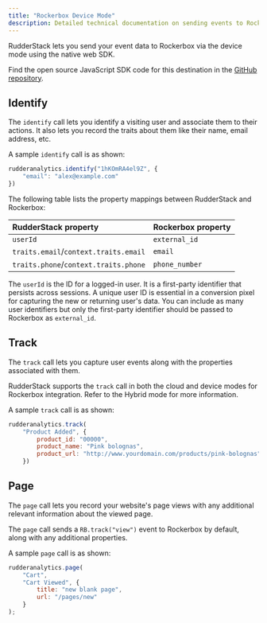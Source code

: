 ```yaml
---
title: "Rockerbox Device Mode"
description: Detailed technical documentation on sending events to Rockerbox using the RudderStack Web Device mode.
---
```


RudderStack lets you send your event data to Rockerbox via the <Link to="/destinations/rudderstack-connection-modes/#device-mode">device mode</Link> using the native web SDK. 

<div class="infoBlock">
Find the open source JavaScript SDK code for this destination in the <a href="https://github.com/rudderlabs/rudder-sdk-js/tree/production/integrations/Rockerbox">GitHub repository</a>.
</div>

## Identify

The <Link to="/event-spec/standard-events/identify/">`identify`</Link> call lets you identify a visiting user and associate them to their actions. It also lets you record the traits about them like their name, email address, etc.

A sample `identify` call is as shown:

```javascript
rudderanalytics.identify("1hKOmRA4el9Z", {
    "email": "alex@example.com"
})
```

The following table lists the property mappings between RudderStack and Rockerbox:

| RudderStack property   | Rockerbox property  | 
| :-------------| :-----------------|
| `userId` | `external_id`     |     
| `traits.email`/`context.traits.email`        | `email`        | 
| `traits.phone`/`context.traits.phone`    | `phone_number`        | 

<div class="infoBlock">
The <code class="inline-code">userId</code> is the ID for a logged-in user. It is a first-party identifier that persists across sessions. A unique user ID is essential in a conversion pixel for capturing the new or returning user's data. You can include as many user identifiers but only the first-party identifier should be passed to Rockerbox as <code class="inline-code">external_id</code>.
</div>

## Track

The <Link to="/event-spec/standard-events/track">`track`</Link> call lets you capture user events along with the properties associated with them.

<div class="infoBlock">
RudderStack supports the <code class="inline-code">track</code> call in both the cloud and device modes for Rockerbox integration. Refer to the <Link to="/destinations/streaming-destinations/rockerbox/setting-up-rockerbox/#hybrid-mode">Hybrid mode</Link> for more information.
</div>

A sample `track` call is as shown:

```javascript
rudderanalytics.track(
    "Product Added", {
        product_id: "00000",
        product_name: "Pink bolognas",
        product_url: "http://www.yourdomain.com/products/pink-bolognas",
    })
```

## Page
  
The <Link to="/event-spec/standard-events/page">`page`</Link> call lets you record your website's page views with any additional relevant information about the viewed page.

The `page` call sends a `RB.track("view")` event to Rockerbox by default, along with any additional properties.

A sample `page` call is as shown:

```javascript
rudderanalytics.page(
    "Cart",
    "Cart Viewed", {
        title: "new blank page",
        url: "/pages/new"
    }
);
```